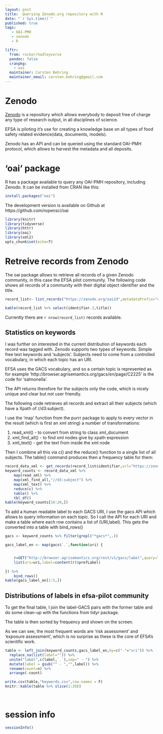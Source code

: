 ```yaml
---
layout: post
title:  Querying Zenodo.org repository with R
date: "`r Sys.time()`"
published: true
tags: 
   - OAI-PMH 
   - zenodo
   - R

liftr:
  from: rocker/hadleyverse
  pandoc: false
  cranpkg:
    - oai
  maintainer: Carsten Behring
  maintainer_email: carsten.behring@gmail.com
---
```


# Zenodo 
[Zenodo](http://zenodo.org) is a repository which allows everybody to deposit free of charge any type of research output, in all disciplines of science.

EFSA is piloting it's use for creating a knowledge base on all types of food safety related evidence(data, documents, models).

Zenodo has an API and can be queried using the standard OAI-PMH protocol, which allows to harvest the metadata and all deposits.

# 'oai' package 

R has a package available to query any OAI-PMH repository, including Zenodo.
It can be installed from CRAN like this:

```r
install.packages("oai")
```

The development version is available on Github at 
https://github.com/ropensci/oai



```r
library(knitr)
library(tidyverse)
library(httr)
library(oai)
library(xml2)
opts_chunk$set(echo=T)

```

# Retreive records from Zenodo

The oai package  allows to retrieve all records of a given Zenodo community, in this case the EFSA pilot community.
The following code shows all records of a community with their digital object identifier and the title. 

```r
record_list<- list_records("https://zenodo.org/oai2d",metadataPrefix="oai_datacite",set="user-efsa-pilot")

kable(record_list %>% select(identifier.3,title))

```

Currently there are `r nrow(record_list)` records available.

## Statistics on keywords

I was further on interested in the current distribution of keywords each record was tagged with. Zenodo supports two types of keywords. Simple free text keywords and 'subjects'.
Subjects need to come from  a controlled vocabulary, in which each topic has an URI.

EFSA uses the GACS vocabulary, and so a certain topic is represented as for example 'http://browser.agrisemantics.org/gacs/en/page/C2225' is the code for 'salmonella'.

The API returns therefore for the subjects only the code, which is nicely unique and clear but not user friendly.

The following code retrieves all records and extract all their subjects (which have a Xpath of //d3:subject).

I use the 'map' function from the purrr package to apply to every vector in the result (which is first an xml string) a number of transformations:

1.  read_xml() - to convert from string to class xml_document
2.  xml_find_all() - to find xml nodes give by xpath expression
3.  xml_text() - get the text from inside the xml node
 
 Then I combine all this via c() and the reduce() function to a single list of all subjects.
 The table() command produces then a frequency table for them:
 
 

```r


record_data_xml <- get_records(record_list$identifier,url="https://zenodo.org/oai2d",prefix="oai_datacite",as="raw")  
keyword_counts <- record_data_xml %>%
    map(read_xml) %>%
    map(xml_find_all,"//d3:subject") %>%
    map(xml_text) %>%
    reduce(c) %>%
    table() %>%
    tbl_df()
kable(keyword_counts[10:20,])
```

To add a human readable label to each GACS URI, I use the gacs API which allows to query information on each topic.
So I call the API for each URI and make a table where each row contains a list of (URI,label). This gets the converted into a table with bind_rows()

                                        
```r
gacs <- keyword_counts %>% filter(grepl("*gacs*",.))

gacs_label_en <- map(gacs$`.`,function(uri) {


    r=GET("http://browser.agrisemantics.org/rest/v1/gacs/label",query=list(uri=uri,lang="en"))
    list(uri=uri,label=content(r)$prefLabel)
    
}) %>%
    bind_rows()
kable(gacs_label_en[1:5,])
```

## Distributions of labels in efsa-pilot community

To get the final table, I join the label-GACS pairs with the former table and do some clean-up with the 
functions from tidyr package.

The table is then sorted by frequency and shown on the screen.

As we can see, the most frequent words are 'risk assessment' and 'exposure assessment', which is no surprise as these is the core of EFSA's
scientific work.

```r

table <- left_join(keyword_counts,gacs_label_en,by=c("."="uri")) %>% 
  replace_na(list(label="")) %>%
  unite("label",c(label,`.`),sep=" - ") %>%
  mutate(label = gsub("^ - ","",label)) %>%
  rename(count=n) %>%
  arrange(-count)

write.csv(table,"keywords.csv",row.names = F)
knitr::kable(table %>% slice(1:20))

    
```

# session info
```r
sessionInfo()
```


